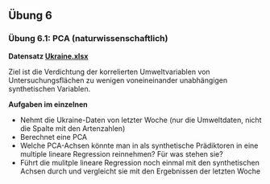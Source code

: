 ## Übung 6

### Übung 6.1: PCA (naturwissenschaftlich)

**Datensatz [Ukraine.xlsx](18_Statistik6/data/Ukraine.xlsx)**

Ziel ist die Verdichtung der korrelierten Umweltvariablen von Untersuchungsflächen zu wenigen voneineinander unabhängigen synthetischen Variablen.

**Aufgaben im einzelnen**

- Nehmt die Ukraine-Daten von letzter Woche (nur die Umweltdaten, nicht
  die Spalte mit den Artenzahlen)
- Berechnet eine PCA
- Welche PCA-Achsen könnte man in als synthetische Prädiktoren in eine
  multiple lineare Regression reinnehmen? Für was stehen sie?
- Führt die mulitple lineare Regression noch einmal mit den synthetischen
  Achsen durch und vergleicht sie mit den Ergebnissen der letzten Woche